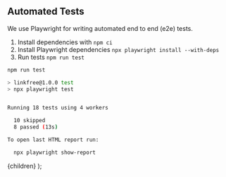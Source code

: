 
## Automated Tests

We use <Link href="http://playwright.dev">Playwright</Link> for writing automated end to end (e2e) tests.

1. Install dependencies with `npm ci`
1. Install Playwright dependencies `npx playwright install --with-deps`
1. Run tests `npm run test`

```bash
npm run test

> linkfree@1.0.0 test
> npx playwright test


Running 18 tests using 4 workers

  10 skipped
  8 passed (13s)

To open last HTML report run:

  npx playwright show-report
```

  <DocsLayout title="LinkFree Automated Tests Documentation">
    {children}
  </DocsLayout>
);
